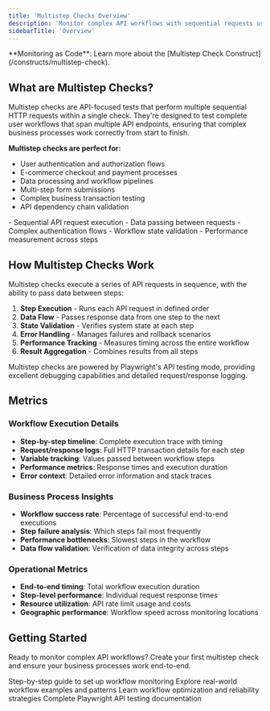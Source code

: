 ```yaml
---
title: 'Multistep Checks Overview'
description: 'Monitor complex API workflows with sequential requests using Playwright API testing mode for comprehensive end-to-end validation.'
sidebarTitle: 'Overview'
---
```


<Tip>
**Monitoring as Code**: Learn more about the [Multistep Check Construct](/constructs/multistep-check).
</Tip>

## What are Multistep Checks?

Multistep checks are API-focused tests that perform multiple sequential HTTP requests within a single check. They're designed to test complete user workflows that span multiple API endpoints, ensuring that complex business processes work correctly from start to finish.

**Multistep checks are perfect for:**
- User authentication and authorization flows
- E-commerce checkout and payment processes
- Data processing and workflow pipelines
- Multi-step form submissions
- Complex business transaction testing
- API dependency chain validation

<Accordion title="Key capabilities" icon="workflow">
- Sequential API request execution
- Data passing between requests
- Complex authentication flows
- Workflow state validation
- Performance measurement across steps
</Accordion>

## How Multistep Checks Work

Multistep checks execute a series of API requests in sequence, with the ability to pass data between steps:

1. **Step Execution** - Runs each API request in defined order
2. **Data Flow** - Passes response data from one step to the next
3. **State Validation** - Verifies system state at each step
4. **Error Handling** - Manages failures and rollback scenarios
5. **Performance Tracking** - Measures timing across the entire workflow
6. **Result Aggregation** - Combines results from all steps

<Tip>
Multistep checks are powered by Playwright's API testing mode, providing excellent debugging capabilities and detailed request/response logging.
</Tip>

## Metrics

### Workflow Execution Details
- **Step-by-step timeline**: Complete execution trace with timing
- **Request/response logs**: Full HTTP transaction details for each step  
- **Variable tracking**: Values passed between workflow steps
- **Performance metrics**: Response times and execution duration
- **Error context**: Detailed error information and stack traces

### Business Process Insights
- **Workflow success rate**: Percentage of successful end-to-end executions
- **Step failure analysis**: Which steps fail most frequently
- **Performance bottlenecks**: Slowest steps in the workflow
- **Data flow validation**: Verification of data integrity across steps

### Operational Metrics
- **End-to-end timing**: Total workflow execution duration
- **Step-level performance**: Individual request response times
- **Resource utilization**: API rate limit usage and costs
- **Geographic performance**: Workflow speed across monitoring locations




## Getting Started

Ready to monitor complex API workflows? Create your first multistep check and ensure your business processes work end-to-end.

<CardGroup cols={2}>
<Card title="Creating Your First Multistep Check" href="/docs/detect/synthetic-monitoring/multistep-checks/creating-your-first-multistep-check">
Step-by-step guide to set up workflow monitoring
</Card>

<Card title="Multistep Check Use Cases" href="/docs/detect/synthetic-monitoring/multistep-checks/use-cases">
Explore real-world workflow examples and patterns
</Card>

<Card title="Multistep Check Best Practices" href="/docs/detect/synthetic-monitoring/multistep-checks/best-practices">
Learn workflow optimization and reliability strategies
</Card>

<Card title="Playwright API Testing" href="https://playwright.dev/docs/api-testing">
Complete Playwright API testing documentation
</Card>
</CardGroup>
